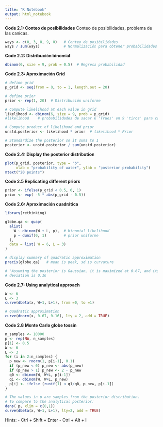 ```yaml
---
title: "R Notebook"
output: html_notebook
---
```


**Code 2.1: Conteo de posibilidades**
Conteo de posibilidades, problema de las canicas.
```r
ways <- c(0, 3, 8, 9, 0)   # Conteo de posibilidades
ways / sum(ways)           # Normalización para obtener probabilidades
```
**Code 2.2: Distribución binomial**
```r
dbinom(6, size = 9, prob = 0.5)  # Regresa probabilidad
```
**Code 2.3: Aproximación Grid**
```r
# define grid
p_grid <- seq(from = 0, to = 1, length.out = 20)

# define prior
prior <- rep(1, 20)  # Distribución uniforme

# Compute likelihood at each value in grid
likelihood <- dbinom(6, size = 9, prob = p_grid)
#likelihood    # probabilidades de sacar 6 'Trues' en 9 'tiros' para cada valor de p

# Compute product of likelihood and prior
unstd.posterior <- likelihood * prior  # likelihood * Prior

# Standardize the posterior so it sums to 1
posterior <- unstd.posterior / sum(unstd.posterior)
```

**Code 2.4: Display the posterior distribution**
```r
plot(p_grid, posterior, type = "b",
     xlab = "probability of water", ylab = "posterior probability")
mtext("20 points")
```

**Code 2.5 Replicating different priors**
```r
prior <- ifelse(p_grid < 0.5, 0, 1)
prior <- exp( -5 * abs(p_grid - 0.5))
```

**Code 2.6: Aproximación cuadrática**
```r
library(rethinking)

globe.qa <- quap(
  alist(
    W ~ dbinom(W + L, p),  # binomial likelihood
    p ~ dunif(0, 1)        # prior uniforme
  ),
  data = list( W = 6, L = 3)
)

# display summary of quadratic approximation
precis(globe.qa)   # mean is peak, sd is curvature

# "Assuming the posterior is Gaussian, it is maximized at 0.67, and its standard
# deviation is 0.16
```


**Code 2.7: Using analytical approach**
```r
W <- 6
L <- 3
curve(dbeta(x, W+1, L+1), from =0, to =1)

# quadratic approximation
curve(dnorm(x, 0.67, 0.16), lty = 2, add = TRUE)
```


**Code 2.8 Monte Carlo globe tossin**
```r
n_samples <- 10000
p <- rep(NA, n_samples)
p[1] <- 0.5
W <- 6
L <- 3
for (i in 2:n_samples) {
  p_new <- rnorm(1, p[i-1], 0.1)
  if (p_new < 0) p_new <- abs(p_new)
  if (p_new > 1) p_new <- 2 - p_new
  q0 <- dbinom(W, W+L, p[i-1])
  q1 <- dbinom(W, W+L, p_new)
  p[i] <- ifelse (runif(1) < q1/q0, p_new, p[i-1])
}

# The values in p are samples from the posterior distribution. 
# To compare to the analytical posterior:
dens( p, xlim = c(0,1))
curve(dbeta(x, W+1, L+1), lty=2, add = TRUE)
```



Hints:
- Ctrl + Shift + Enter
- Ctrl + Alt + I


